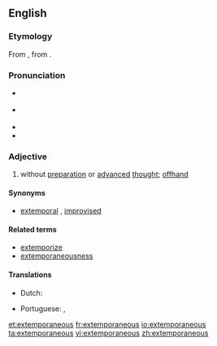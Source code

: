 ==English==

===Etymology===
From {{etyl|LL.}} {{term|extemporaneus|extemporāneus|lang=la}}, from {{etyl|la|en}} {{term|ex tempore|lang=la}}.

===Pronunciation===
* {{a|Canada}} {{IPA|/əkˌstɛmpɚˈeɪniəs/}}
* {{a|UK}} {{IPA|/ɛkˌsɛm.pɜː(ɹ)ˈeɪn.i.əs/}}
* {{audio|en-ca-synth-extemporaneous.ogg|CA synth}}
* {{rhymes|eɪniəs}}

===Adjective===
{{en-adj}}

# without [[preparation]] or [[advanced]] [[thought]]; [[offhand]]

====Synonyms====
* {{sense|without preparation}} [[extemporal]] {{qualifier|archaic}}, [[improvised]]

====Related terms====
* [[extemporize]]
* [[extemporaneousness]]

====Translations====
{{trans-top|without preparation}}
* Dutch: {{t-|nl|onvoorbereid}}
{{trans-mid}}
* Portuguese: {{t|pt|extemporâneo|m}},  {{t|pt|extemporânea|f}}
{{trans-bottom}}

[[et:extemporaneous]]
[[fr:extemporaneous]]
[[io:extemporaneous]]
[[ta:extemporaneous]]
[[vi:extemporaneous]]
[[zh:extemporaneous]]
